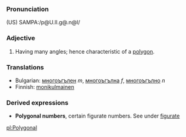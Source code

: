 ===Pronunciation===
(US) SAMPA:/p@U.lI.g@.n@l/
===Adjective===
#Having many angles; hence characteristic of a [[polygon]].

===Translations===
*Bulgarian: [[многоъгълен]] ''m'', [[многоъгълна]] ''f'', [[многоъгълно]] ''n''
*Finnish: [[monikulmainen]]

===Derived expressions===
*'''Polygonal numbers''', certain figurate numbers. See under [[figurate]]

[[pl:Polygonal]]